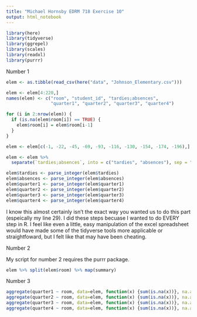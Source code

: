 ---
title: "Michael Hornsby EDRM 718 Exercise 10"
output: html_notebook
---

```{r include=FALSE}
library(here)
library(tidyverse)
library(ggrepel)
library(scales)
library(readxl)
library(purrr)
```

Number 1

```{r include=FALSE}
elem <- as.tibble(read_csv(here("data", "Johnson_Elementary.csv")))

elem <- elem[4:220,]
names(elem) <- c("room", "student_id", "tardies;absences",
                 "quarter1", "quarter2", "quarter3", "quarter4")

for (i in 2:nrow(elem)) {
  if (is.na(elem$room[i]) == TRUE) {
    elem$room[i] = elem$room[i-1]
  }
}

elem <- elem[c(-1, -22, -45, -69, -93, -116, -130, -154, -174, -196),]

elem <- elem %>%
  separate(`tardies;absences`, into = c("tardies", "absences"), sep = ";")

elem$tardies <- parse_integer(elem$tardies)
elem$absences <- parse_integer(elem$absences)
elem$quarter1 <- parse_integer(elem$quarter1)
elem$quarter2 <- parse_integer(elem$quarter2)
elem$quarter3 <- parse_integer(elem$quarter3)
elem$quarter4 <- parse_integer(elem$quarter4)
```

I know this almost certainly isn't the exact way you wanted us to do this
part (espeically my line 29).  I did these steps becuase I wanted to do EVERY
step in R.  I feel like even a little, easy manipulation of the excel
spreadsheet would have made some of the tidyverse tools more applicable
or straightfoward, but I felt like that may have been cheating.


Number 2

My script for number 2 requires the purrr package.  

```{r}
elem %>% split(elem$room) %>% map(summary)
```


Number 3

```{r}
aggregate(quarter1 ~ room, data=elem, function(x) {sum(is.na(x))}, na.action = NULL)
aggregate(quarter2 ~ room, data=elem, function(x) {sum(is.na(x))}, na.action = NULL)
aggregate(quarter3 ~ room, data=elem, function(x) {sum(is.na(x))}, na.action = NULL)
aggregate(quarter4 ~ room, data=elem, function(x) {sum(is.na(x))}, na.action = NULL)

```


